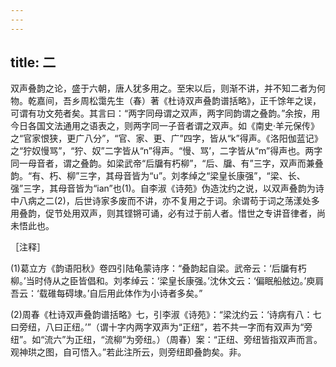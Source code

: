 ```yaml
---
---
---
```

title: 二
---




双声叠韵之论，盛于六朝，唐人犹多用之。至宋以后，则渐不讲，并不知二者为何物。乾嘉间，吾乡周松霭先生（春）著《杜诗双声叠韵谱括略》，正千馀年之误，可谓有功文苑者矣。其言曰：“两字同母谓之双声，两字同韵谓之叠韵。”余按，用今日各国文法通用之语表之，则两字同一子音者谓之双声。如《南史·羊元保传》之“官家恨狭，更广八分”，“官、家、更、广”四字，皆从“k”得声。《洛阳伽蓝记》之“狞奴慢骂”，“狞、奴”二字皆从“n”得声。“慢、骂’，二字皆从“m”得声也。两字同一母音者，谓之叠韵。如梁武帝“后牖有朽柳”，“后、牖、有”三字，双声而兼叠韵。“有、朽、柳”三字，其母音皆为“u”。刘孝绰之“梁皇长康强”，“梁、长、强”三字，其母音皆为“ian”也(1)。自李淑《诗苑》伪造沈约之说，以双声叠韵为诗中八病之二(2)，后世诗家多废而不讲，亦不复用之于词。余谓苟于词之荡漾处多用叠韵，促节处用双声，则其铿锵可诵，必有过于前人者。惜世之专讲音律者，尚未悟此也。

［注释］

(1)葛立方《韵语阳秋》卷四引陆龟蒙诗序：“叠韵起自梁。武帝云：‘后牖有朽柳。’当时侍从之臣皆倡和。刘孝绰云：‘梁皇长康强。’沈休文云：‘偏眠船舷边。’庾肩吾云：‘载碓每碍埭。’自后用此体作为小诗者多矣。”

(2)周春《杜诗双声叠韵谱括略》七，引李淑《诗苑》：“梁沈约云：‘诗病有八：七曰旁纽，八曰正纽。’”（谓十字内两字双声为“正纽”，若不共一字而有双声为“旁纽”。如“流六”为正纽，“流柳”为旁纽。）（周春）案：“正纽、旁纽皆指双声而言。观神珙之图，自可悟入。”若此注所云，则旁纽即叠韵矣。非。